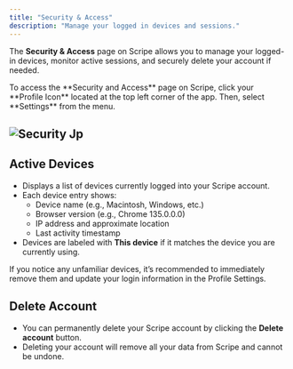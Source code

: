 ```yaml
---
title: "Security & Access"
description: "Manage your logged in devices and sessions."
---
```


The **Security & Access** page on Scripe allows you to manage your logged-in devices, monitor active sessions, and securely delete your account if needed.

<Info>
  To access the **Security and Access** page on Scripe, click your **Profile Icon** located at the top left corner of the app. Then, select **Settings** from the menu.
</Info>

## ![Security Jp](/images/security.jpg)

## Active Devices

- Displays a list of devices currently logged into your Scripe account.
- Each device entry shows:
  - Device name (e.g., Macintosh, Windows, etc.)
  - Browser version (e.g., Chrome 135.0.0.0)
  - IP address and approximate location
  - Last activity timestamp
- Devices are labeled with **This device** if it matches the device you are currently using.

<Warning>
  If you notice any unfamiliar devices, it’s recommended to immediately remove them and update your login information in the Profile Settings.
</Warning>

## Delete Account

- You can permanently delete your Scripe account by clicking the **Delete account** button.
- Deleting your account will remove all your data from Scripe and cannot be undone.